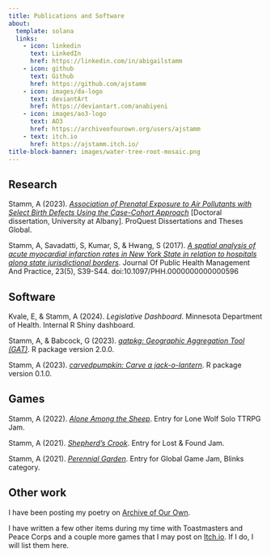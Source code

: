 ```yaml
---
title: Publications and Software
about: 
  template: solana
  links:
    - icon: linkedin
      text: LinkedIn
      href: https://linkedin.com/in/abigailstamm
    - icon: github
      text: Github
      href: https://github.com/ajstamm
    - icon: images/da-logo
      text: deviantArt
      href: https://deviantart.com/anabiyeni
    - icon: images/ao3-logo
      text: AO3
      href: https://archiveofourown.org/users/ajstamm
    - text: itch.io
      href: https://ajstamm.itch.io/
title-block-banner: images/water-tree-root-mosaic.png
---
```


## Research

Stamm, A (2023). [*Association of Prenatal Exposure to Air Pollutants with Select Birth Defects Using the Case-Cohort Approach*](https://github.com/ajstamm/apcmpkg/blob/main/documents/Astamm_dissertation_manuscript.pdf) [Doctoral dissertation, University at Albany]. ProQuest Dissertations and Theses Global.

Stamm, A, Savadatti, S, Kumar, S, & Hwang, S (2017). [*A spatial analysis of acute myocardial infarction rates in New York State in relation to hospitals along state jurisdictional borders*](https://journals.lww.com/jphmp/abstract/2017/09001/a_spatial_analysis_of_acute_myocardial_infarction.7.aspx). Journal Of Public Health Management And Practice, 23(5), S39-S44. doi:10.1097/PHH.0000000000000596

## Software

Kvale, E, & Stamm, A (2024). *Legislative Dashboard*. Minnesota Department of Health. Internal R Shiny dashboard.

Stamm, A, & Babcock, G (2023). [*gatpkg: Geographic Aggregation Tool (GAT)*](https://github.com/nytracking/gatpkg). R package version 2.0.0. 

Stamm, A (2023). [*carvedpumpkin: Carve a jack-o-lantern*](https://github.com/ajstamm/carvedpumpkin). R package version 0.1.0. 

## Games

Stamm, A (2022). [*Alone Among the Sheep*](https://ajstamm.itch.io/alone-among-the-sheep). Entry for Lone Wolf Solo TTRPG Jam. 

Stamm, A (2021). [*Shepherd's Crook*](https://ajstamm.itch.io/shepherds-crook). Entry for Lost & Found Jam. 

Stamm, A (2021). [*Perennial Garden*](https://github.com/ajstamm/blinks_public/tree/main/perennial_garden). Entry for Global Game Jam, Blinks category. 


## Other work

I have been posting my poetry on [Archive of Our Own](https://archiveofourown.org/users/ajstamm). 

I have written a few other items during my time with Toastmasters and Peace Corps and a couple more games that I may post on [Itch.io](https://ajstamm.itch.io). If I do, I will list them here.

